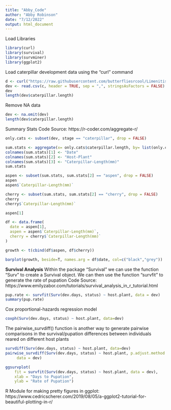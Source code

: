 ```yaml
---
title: "Abby_Code"
author: "Abby Robinson"
date: "7/12/2022"
output: html_document
---
```


Load Libraries
```r
library(curl)
library(survival)
library(survminer)
library(ggplot2)
```

Load caterpillar development data using the "curl" command 
```r
d <- curl("https://raw.githubusercontent.com/butterfliesrcool/Limenitis-Host-Plant-Gene-Expression/main/caterpillar.dev.data.csv")
dev <- read.csv(c, header = TRUE, sep = ",", stringsAsFactors = FALSE)
dev
length(dev$caterpillar.length)
```

Remove NA data 
```r
dev <- na.omit(dev)
length(dev$caterpillar.length)
```

Summary Stats 
Code Source: https://r-coder.com/aggregate-r/
```r
only.cats <- subset(dev, stage == "caterpillar", drop = FALSE)

sum.stats <- aggregate(x= only.cats$caterpillar.length, by= list(only.cats$date, only.cats$host.plant), FUN=mean)
colnames(sum.stats)[1] <- "Date"
colnames(sum.stats)[2] <- "Host-Plant"
colnames(sum.stats)[3] <- "Caterpillar-Length(mm)"
sum.stats
```

```r
aspen <- subset(sum.stats, sum.stats[2] == "aspen", drop = FALSE)
aspen
aspen$`Caterpillar-Length(mm)`
```

```r
cherry <- subset(sum.stats, sum.stats[2] == "cherry", drop = FALSE)
cherry
cherry$`Caterpillar-Length(mm)`
```

```r
aspen[1]
```

```r
df <- data.frame(
  date = aspen[1],
  aspen = aspen$`Caterpillar-Length(mm)`,
  cherry = cherry$`Caterpillar-Length(mm)`
)

growth <- t(cbind(df$aspen, df$cherry))

barplot(growth, beside=T, names.arg = df$date, col=c("black","grey"))
```
**Survival Analysis**
Within the package "Survival" we can use the function "Surv" to create a Survival object. We can then use the function "survfit" to generate the rate of pupation 
Code Source: https://www.emilyzabor.com/tutorials/survival_analysis_in_r_tutorial.html
```r
pup.rate <- survfit(Surv(dev.days, status) ~ host.plant, data = dev)
summary(pup.rate)
```


Cox proportional-hazards regression model 
```r
coxph(Surv(dev.days, status) ~ host.plant, data=dev)
```

The pairwise_survdiff() function is another way to generate pairwise comparisons in the survival/pupation differences between individuals reared on different host plants 
```r
survdiff(Surv(dev.days, status) ~ host.plant, data=dev)
pairwise_survdiff(Surv(dev.days, status) ~ host.plant, p.adjust.method = "BH",
     data = dev)
```

```r
ggsurvplot(
    fit = survfit(Surv(dev.days, status) ~ host.plant, data = dev), 
    xlab = "Days to Pupation", 
    ylab = "Rate of Pupation")
```
R Module for making pretty figures in ggplot: https://www.cedricscherer.com/2019/08/05/a-ggplot2-tutorial-for-beautiful-plotting-in-r/

